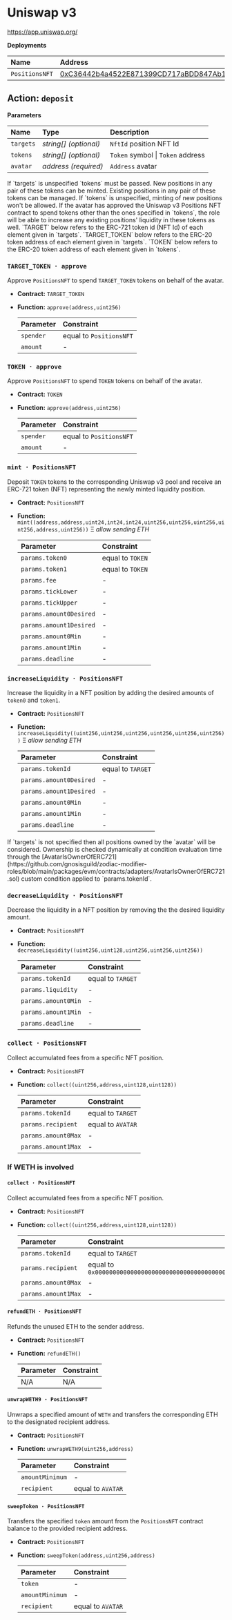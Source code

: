 
# Uniswap v3

https://app.uniswap.org/

**Deployments**

| Name           | Address                                                                                                               |
| :------------- | :-------------------------------------------------------------------------------------------------------------------- |
| `PositionsNFT` | [0xC36442b4a4522E871399CD717aBDD847Ab11FE88](https://etherscan.io/address/0xC36442b4a4522E871399CD717aBDD847Ab11FE88) |

## Action: `deposit`

**Parameters**

| Name      | Type                  | Description                       |
| :-------- | :-------------------- | :-------------------------------- |
| `targets` | _string[] (optional)_ | `NftId` position NFT Id           |
| `tokens`  | _string[] (optional)_ | `Token` symbol \| `Token` address |
| `avatar`  | _address (required)_  | `Address` avatar                  |

<Callout type="info">
  If `targets` is unspecified `tokens` must be passed. New positions in any pair
  of these tokens can be minted. Existing positions in any pair of these tokens
  can be managed.
</Callout>

<Callout type="warning">
  If `tokens` is unspecified, minting of new positions won't be allowed.
</Callout>

<Callout type="warning">
  If the avatar has approved the Uniswap v3 Positions NFT contract to spend
  tokens other than the ones specified in `tokens`, the role will be able to
  increase any existing positions' liquidity in these tokens as well.
</Callout>

<Callout type="info">
  `TARGET` below refers to the ERC-721 token id (NFT Id) of each element given
  in `targets`.
</Callout>

<Callout type="info">
  `TARGET_TOKEN` below refers to the ERC-20 token address of each element given
  in `targets`.
</Callout>

<Callout type="info">
  `TOKEN` below refers to the ERC-20 token address of each element given in
  `tokens`.
</Callout>

### `TARGET_TOKEN · approve`

Approve `PositionsNFT` to spend `TARGET_TOKEN` tokens on behalf of the avatar.

- **Contract:** `TARGET_TOKEN`
- **Function:** `approve(address,uint256)`

  | Parameter | Constraint              |
  | :-------- | :---------------------- |
  | `spender` | equal to `PositionsNFT` |
  | `amount`  | -                       |

### `TOKEN · approve`

Approve `PositionsNFT` to spend `TOKEN` tokens on behalf of the avatar.

- **Contract:** `TOKEN`
- **Function:** `approve(address,uint256)`

  | Parameter | Constraint              |
  | :-------- | :---------------------- |
  | `spender` | equal to `PositionsNFT` |
  | `amount`  | -                       |

### `mint · PositionsNFT`

Deposit `TOKEN` tokens to the corresponding Uniswap v3 pool and receive an ERC-721 token (NFT) representing the newly minted liquidity position.

- **Contract:** `PositionsNFT`
- **Function:** `mint((address,address,uint24,int24,int24,uint256,uint256,uint256,uint256,address,uint256))` Ξ _allow sending ETH_

  | Parameter               | Constraint       |
  | :---------------------- | :--------------- |
  | `params.token0`         | equal to `TOKEN` |
  | `params.token1`         | equal to `TOKEN` |
  | `params.fee`            | -                |
  | `params.tickLower`      | -                |
  | `params.tickUpper`      | -                |
  | `params.amount0Desired` | -                |
  | `params.amount1Desired` | -                |
  | `params.amount0Min`     | -                |
  | `params.amount1Min`     | -                |
  | `params.deadline`       | -                |

### `increaseLiquidity · PositionsNFT`

Increase the liquidity in a NFT position by adding the desired amounts of `token0` and `token1`.

- **Contract:** `PositionsNFT`
- **Function:** `increaseLiquidity((uint256,uint256,uint256,uint256,uint256,uint256))` Ξ _allow sending ETH_

  | Parameter               | Constraint        |
  | :---------------------- | :---------------- |
  | `params.tokenId`        | equal to `TARGET` |
  | `params.amount0Desired` | -                 |
  | `params.amount1Desired` | -                 |
  | `params.amount0Min`     | -                 |
  | `params.amount1Min`     | -                 |
  | `params.deadline`       | -                 |

<Callout type="info">
  If `targets` is not specified then all positions owned by the `avatar` will be
  considered. Ownership is checked dynamically at condition evaluation time
  through the
  [AvatarIsOwnerOfERC721](https://github.com/gnosisguild/zodiac-modifier-roles/blob/main/packages/evm/contracts/adapters/AvatarIsOwnerOfERC721.sol)
  custom condition applied to `params.tokenId`.
</Callout>

### `decreaseLiquidity · PositionsNFT`

Decrease the liquidity in a NFT position by removing the the desired liquidity amount.

- **Contract:** `PositionsNFT`
- **Function:** `decreaseLiquidity((uint256,uint128,uint256,uint256,uint256))`

  | Parameter           | Constraint        |
  | :------------------ | :---------------- |
  | `params.tokenId`    | equal to `TARGET` |
  | `params.liquidity`  | -                 |
  | `params.amount0Min` | -                 |
  | `params.amount1Min` | -                 |
  | `params.deadline`   | -                 |

### `collect · PositionsNFT`

Collect accumulated fees from a specific NFT position.

- **Contract:** `PositionsNFT`
- **Function:** `collect((uint256,address,uint128,uint128))`

  | Parameter           | Constraint        |
  | :------------------ | :---------------- |
  | `params.tokenId`    | equal to `TARGET` |
  | `params.recipient`  | equal to `AVATAR` |
  | `params.amount0Max` | -                 |
  | `params.amount1Max` | -                 |

### If WETH is involved

#### `collect · PositionsNFT`

Collect accumulated fees from a specific NFT position.

- **Contract:** `PositionsNFT`
- **Function:** `collect((uint256,address,uint128,uint128))`

  | Parameter           | Constraint                                            |
  | :------------------ | :---------------------------------------------------- |
  | `params.tokenId`    | equal to `TARGET`                                     |
  | `params.recipient`  | equal to `0x0000000000000000000000000000000000000000` |
  | `params.amount0Max` | -                                                     |
  | `params.amount1Max` | -                                                     |

#### `refundETH · PositionsNFT`

Refunds the unused ETH to the sender address.

- **Contract:** `PositionsNFT`
- **Function:** `refundETH()`

  | Parameter | Constraint |
  | :-------- | :--------- |
  | N/A       | N/A        |

#### `unwrapWETH9 · PositionsNFT`

Unwraps a specified amount of `WETH` and transfers the corresponding ETH to the designated recipient address.

- **Contract:** `PositionsNFT`
- **Function:** `unwrapWETH9(uint256,address)`

  | Parameter       | Constraint        |
  | :-------------- | :---------------- |
  | `amountMinimum` | -                 |
  | `recipient`     | equal to `AVATAR` |

#### `sweepToken · PositionsNFT`

Transfers the specified `token` amount from the `PositionsNFT` contract balance to the provided recipient address.

- **Contract:** `PositionsNFT`
- **Function:** `sweepToken(address,uint256,address)`

  | Parameter       | Constraint        |
  | :-------------- | :---------------- |
  | `token`         | -                 |
  | `amountMinimum` | -                 |
  | `recipient`     | equal to `AVATAR` |
